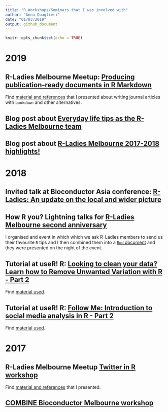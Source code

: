 ```yaml
---
title: "R Workshops/Seminars that I was involved with"
author: "Anna Quaglieri"
date: "01/03/2019"
output: github_document
---
```


```r
knitr::opts_chunk$set(echo = TRUE)
```

# 2019

## R-Ladies Melbourne Meetup: [Producing publication-ready documents in R Markdown](Producing publication-ready documents in R Markdown) 

Find [material and references](http://rpubs.com/annaquagli/471405) that I presented about writing journal articles with `bookdown` and other alternatives.  

## Blog post about [Everyday life tips as the R-Ladies Melbourne team](https://r-ladiesmelbourne-team.netlify.com/)

## Blog post about [R-Ladies Melbourne 2017-2018 highlights!](https://rladiesmelb2018.netlify.com/)


# 2018

## Invited talk at Bioconductor Asia conference: [R-Ladies: An update on the local and wider picture](https://github.com/annaquaglieri16/BiocAsia---R-Ladies-An-update-on-the-local-and-wider-picture)

## How R you? Lightning talks for [R-Ladies Melbourne second anniversary](https://www.meetup.com/R-Ladies-Melbourne/events/254783169/)

I organised and event in which which we ask R-Ladies members to send us their favourite `R` tips and I then combined them into a [`Rmd` document](https://rladies-melbourne-tips.netlify.com/) and they were presented on the night of the event. 

## Tutorial at useR! R: [Looking to clean your data? Learn how to Remove Unwanted Variation with R - Part 2](https://www.youtube.com/watch?v=HUcZQC3xWDo&list=PL4IzsxWztPdnyAKQQLxA4ucpaCLdsKvZw&index=4) 

Find [material used](https://github.com/annaquaglieri16/ruv-useR2018).  


## Tutorial at useR! R: [Follow Me: Introduction to social media analysis in R - Part 2](https://www.youtube.com/watch?v=DvQEHhP6pVo&list=PL4IzsxWztPdnyAKQQLxA4ucpaCLdsKvZw&index=18) 

Find [material used](https://github.com/annaquaglieri16/Follow-Me-Introduction-to-social-media-analysis-in-R).


# 2017 


## R-Ladies Melbourne Meetup [Twitter in R workshop](https://www.meetup.com/R-Ladies-Melbourne/events/239791772/)

Find [material and references](https://github.com/annaquaglieri16/Melbourne-Twitter-workshop) that I presented. 


## [COMBINE Bioconductor Melbourne workshop](https://combine-australia.github.io/2017-05-19-bioconductor-melbourne/)





